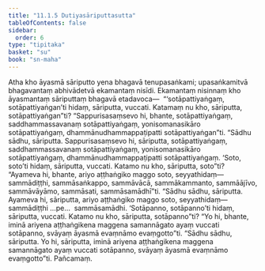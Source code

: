 ```yaml
---
title: "11.1.5 Dutiyasāriputtasutta"
tableOfContents: false
sidebar:
  order: 6
type: "tipitaka"
basket: "su"
book: "sn-maha"
---
```



<DynamicBreadcrumb />

<Division number="1001" book="sn-maha" bookNo="14" page="302">

<Paragraph number="1808" book="sn-maha">
Atha kho āyasmā sāriputto yena bhagavā tenupasaṅkami; upasaṅkamitvā bhagavantaṃ abhivādetvā ekamantaṃ nisīdi. Ekamantaṃ nisinnaṃ kho āyasmantaṃ sāriputtaṃ bhagavā etadavoca—  “‘sotāpattiyaṅgaṃ, sotāpattiyaṅgan’ti hidaṃ, sāriputta, vuccati. Katamaṃ nu kho, sāriputta, sotāpattiyaṅgan”ti? “Sappurisasaṃsevo hi, bhante, sotāpattiyaṅgaṃ, saddhammassavanaṃ sotāpattiyaṅgaṃ, yonisomanasikāro sotāpattiyaṅgaṃ, dhammānudhammappaṭipatti sotāpattiyaṅgan”ti. “Sādhu sādhu, sāriputta. Sappurisasaṃsevo hi, sāriputta, sotāpattiyaṅgaṃ, saddhammassavanaṃ sotāpattiyaṅgaṃ, yonisomanasikāro sotāpattiyaṅgaṃ, dhammānudhammappaṭipatti sotāpattiyaṅgaṃ.
</Paragraph>

<Paragraph number="1809" book="sn-maha">
‘Soto, soto’ti hidaṃ, sāriputta, vuccati. Katamo nu kho, sāriputta, soto”ti? “Ayameva hi, bhante, ariyo aṭṭhaṅgiko maggo soto, seyyathidaṃ—  sammādiṭṭhi, sammāsaṅkappo, sammāvācā, sammākammanto, sammāājīvo, sammāvāyāmo, sammāsati, sammāsamādhī”ti. “Sādhu sādhu, sāriputta. Ayameva hi, sāriputta, ariyo aṭṭhaṅgiko maggo soto, seyyathidaṃ—  sammādiṭṭhi …pe…  sammāsamādhi.
</Paragraph>

<Paragraph number="1810" book="sn-maha">
‘Sotāpanno, sotāpanno’ti hidaṃ, sāriputta, vuccati. Katamo nu kho, sāriputta, sotāpanno”ti? “Yo hi, bhante, iminā ariyena aṭṭhaṅgikena maggena samannāgato ayaṃ vuccati sotāpanno, svāyaṃ āyasmā evaṃnāmo evaṃgotto”ti. “Sādhu sādhu, sāriputta. Yo hi, sāriputta, iminā ariyena aṭṭhaṅgikena maggena samannāgato ayaṃ vuccati sotāpanno, svāyaṃ āyasmā evaṃnāmo evaṃgotto”ti.

</Paragraph>
</Division>

<Paragraph number="1811" type="center" book="sn-maha">
Pañcamaṃ.
</Paragraph>